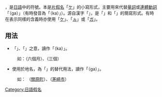 {{unreferenced|time=2018-09-09T03:34:11+00:00}}
{{Infobox 假名
|平假名字源=[[け|け]]的小寫體
|Unicode平假名=3096
|JIS平假名=1-4-86
|片假名字源={{Lang|ja|个}}（「{{Lang|ja|箇}}」或「{{Lang|ja|個}}」的略寫）
|Unicode片假名=30F6
|JIS片假名=1-5-86
|ヘボン式=
|訓令式=
|JISX4063=xke
|アイヌ語=
|語言=[[日語|日語]]
|IPA=
|音=
}}
{{日语五十音}}
{{lang|ja|'''ヶ'''（ゖ）}}，是[[日語|日語]]中的符號。本是[[片假名|片假名]]「[[け|ケ]]」的小寫形式，主要用來代替[[量詞|量詞]]或[[連體動詞|連體動詞]]「{{lang|ja|が}}（ga）」（有時發音為「{{lang|ja|か}}（ka）」）。源自漢字「{{Lang|ja|个}}」，是「{{Lang|ja|箇}}」和「{{Lang|ja|個}}」的簡寫形式。有時在表示同樣的含義時亦使用「[[け|ケ]]」、「[[か|ヵ]]」或「[[が|ガ]]」。

== 用法 ==
* 「{{Lang|ja|箇}}」、「{{Lang|ja|個}}」之意，讀作「{{lang|ja|か}}（ka）」。
:如：{{lang|ja|6ヶ月／6ヵ月}}（六個月）、{{lang|ja|3ヶ}}（三個）
* 使用於地名，為「{{lang|ja|が}}」的替代用法，讀作「{{lang|ja|が}}（ga）」。
:如：	{{lang|ja|関ケ原町}}（[[關原町|關原町]]）、{{lang|ja|茅ヶ崎市}}（[[茅崎市|茅崎市]]）

[[Category:日語假名|Category:日語假名]]